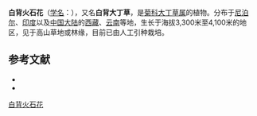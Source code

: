 {{Speciesbox
| name = 白背火石花
| status = 
| status_system = 
| image =
| genus = Gerbera
| species = nivea
| authority = (DC.) Sch.-Bip.
}}

'''白背火石花'''（[[学名|学名]]：{{lang|la|''Gerbera nivea''}}），又名'''白背大丁草'''，是[[菊科|菊科]][[大丁草属|大丁草属]]的植物。分布于[[尼泊尔|尼泊尔]]、[[印度|印度]]以及[[中国大陆|中国大陆]]的[[西藏|西藏]]、[[云南|云南]]等地，生长于海拔3,300米至4,100米的地区，见于高山草地或林缘，目前已由人工引种栽培。

== 参考文献 ==

* {{cite web| url =http://www.bioinfo.cn/db05/KmzwSpecies.php?action=view&id=4032| title =白背火石花| work =《中国高等植物数据库全库》| publisher =中国科学院微生物研究所| author =昆明植物研究所| accessdate =2009-02-25| deadurl =yes| archiveurl =https://web.archive.org/web/20160305104128/http://www.bioinfo.cn/db05/KmzwSpecies.php?action=view&id=4032| archivedate =2016-03-05}}
* {{CPNI| zh=白背大丁草 | id=178-39523 | binomial=Gerbera nivea | authority=(DC.) Sch.-Bip. | var= | accessdate=2013-01-18}}
{{Taxonbar|from=Q15230875}}

[[Category:大丁草属|白背火石花]]


{{植物小作品}}
